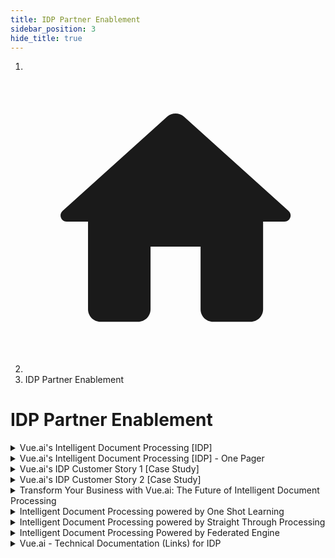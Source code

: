 ```yaml
---
title: IDP Partner Enablement
sidebar_position: 3
hide_title: true
---
```


<head>
  <title>IDP Partner Enablement - Vue.ai</title>
  <meta name="description" content="" />
  <meta name="robots" content="noindex, nofollow" />
</head>

<nav aria-label="breadcrumb" class="w-max">
  <ol class="bg-blue-gray-50 flex w-full flex-wrap items-center rounded-md bg-opacity-60 px-4 py-2">
    <li class="text-blue-gray-900 hover:text-light-blue-500 flex cursor-pointer items-center font-sans text-sm font-normal leading-normal antialiased transition-colors duration-300">
      <li class="breadcrumbs__item">
        <a aria-label="Home page" class="breadcrumbs__link" href="/partners/">
          <svg
            viewBox="0 0 24 24"
            class="breadcrumbHomeIcon_node_modules-@docusaurus-theme-classic-lib-theme-DocBreadcrumbs-Items-Home-styles-module"
          >
            <path
              d="M10 19v-5h4v5c0 .55.45 1 1 1h3c.55 0 1-.45 1-1v-7h1.7c.46 0 .68-.57.33-.87L12.67 3.6c-.38-.34-.96-.34-1.34 0l-8.36 7.53c-.34.3-.13.87.33.87H5v7c0 .55.45 1 1 1h3c.55 0 1-.45 1-1z"
              fill="currentColor"
            ></path>
          </svg>
        </a>
      </li>
      <li class="breadcrumbs__item">IDP Partner Enablement</li>
    </li>
  </ol>
</nav>

<h1 class="partner-title">IDP Partner Enablement</h1>
<div class="partner-details">
  <details>
    <summary>Vue.ai's Intelligent Document Processing [IDP]</summary>
    <p>
      <a
        href="https://go.vue.ai/hubfs/Partner%20Enablement/Vue.ai%20for%20BFSI%20Partners/Vue.ai%20Intelligent%20Document%20Processing%20%5BIDP%5D.pdf"
        target="_blank"
      >
        <img src="/pdf.png" width="20" align="center" />
        Detailed overview of the Vue.ai IDP platform, with a focus on both the use
        cases as well as the IDP tool
      </a>
    </p>
  </details>
  <details>
    <summary>
      Vue.ai's Intelligent Document Processing [IDP] - One Pager
    </summary>
    <p>
      <a
        href="https://go.vue.ai/hubfs/Partner%20Enablement/Vue.ai%20for%20BFSI%20Partners/Vue.ai%20Intelligent%20Document%20Processing%20%5BIDP%5D_One%20Pager.pdf"
        target="_blank"
      >
        <img src="/pdf.png" width="20" align="center" />
        One page snapshot of Vue.ai's Intelligent Document Processing (IDP) solution
      </a>
    </p>
  </details>
  <details>
    <summary>Vue.ai's IDP Customer Story 1 [Case Study]</summary>
    <p>
      <a
        href="https://go.vue.ai/hubfs/Partner%20Enablement/Vue.ai%20for%20BFSI%20Partners/Vue%20IDP_The%20Impact%20of%20AI-Enabled%20Doc%20Extraction%20and%20Workflow%20Automation.pdf"
        target="_blank"
      >
        <img src="/pdf.png" width="20" align="center" /> A case study describing the impact and success story of AI-enabled document extraction and workflow automation, using IDP, for an enterprise customer
      </a>
    </p>
  </details>
  <details>
    <summary>Vue.ai's IDP Customer Story 2 [Case Study]</summary>
    <p>
      <a
        href="https://go.vue.ai/hubfs/Partner%20Enablement/Vue.ai%20for%20BFSI%20Partners/Vue%20IDP_The%20Impact%20of%20AI-Powered%20Invoice%20Automation.pdf"
        target="_blank"
      >
        <img src="/pdf.png" width="20" align="center" /> A case study describing the impact and success story of AI-powered invoice automation, using IDP, for an enterprise customer
      </a>
    </p>
  </details>
  <details>
    <summary>
      Transform Your Business with Vue.ai: The Future of Intelligent Document
      Processing
    </summary>
    <p class="video-container">
      <iframe
        width="864"
        height="479"
        src="https://www.youtube.com/embed/N0ZboK3w_Qg"
        title="Transform Your Business with Vue.ai: The Future of Intelligent Document Processing"
        frameborder="0"
        allow="accelerometer; autoplay; clipboard-write; encrypted-media; gyroscope; picture-in-picture; web-share"
        referrerpolicy="strict-origin-when-cross-origin"
        allowfullscreen
      ></iframe>
    </p>
  </details>
  <details>
    <summary>
      Intelligent Document Processing powered by One Shot Learning
    </summary>
    <p class="video-container">
      <iframe
        width="864"
        height="479"
        src="https://www.youtube.com/embed/wOsXf7Z9F9w"
        title="Intelligent Document Processing powered by One Shot Learning"
        frameborder="0"
        allow="accelerometer; autoplay; clipboard-write; encrypted-media; gyroscope; picture-in-picture; web-share"
        referrerpolicy="strict-origin-when-cross-origin"
        allowfullscreen
      ></iframe>
    </p>
  </details>
  <details>
    <summary>
      Intelligent Document Processing powered by Straight Through Processing
    </summary>
    <p class="video-container">
      <iframe
        width="864"
        height="479"
        src="https://www.youtube.com/embed/wHOIOu-q8e4"
        title="Intelligent Document Processing powered by Straight Through Processing"
        frameborder="0"
        allow="accelerometer; autoplay; clipboard-write; encrypted-media; gyroscope; picture-in-picture; web-share"
        referrerpolicy="strict-origin-when-cross-origin"
        allowfullscreen
      ></iframe>
    </p>
  </details>
  <details>
    <summary>
      Intelligent Document Processing Powered by Federated Engine
    </summary>
    <p class="video-container">
      <iframe
        width="864"
        height="479"
        src="https://www.youtube.com/embed/IIYjJ2uvIOc"
        title="Intelligent Document Processing Powered by Federated Engine"
        frameborder="0"
        allow="accelerometer; autoplay; clipboard-write; encrypted-media; gyroscope; picture-in-picture; web-share"
        referrerpolicy="strict-origin-when-cross-origin"
        allowfullscreen
      ></iframe>
    </p>
  </details>
  <details>
    <summary>Vue.ai - Technical Documentation (Links) for IDP</summary>
    <p>
      <a
        href="https://go.vue.ai/hubfs/Partner%20Enablement/Vue.ai%20for%20BFSI%20Partners/Technical%20Documentation%20for%20IDP%20Partners.pdf"
        target="_blank"
      >
        <img src="/pdf.png" width="20" align="center" />
        Easy access to product user guides, FAQs and API reference for integration,
        made available from the IDP support site
      </a>
    </p>
  </details>
</div>
